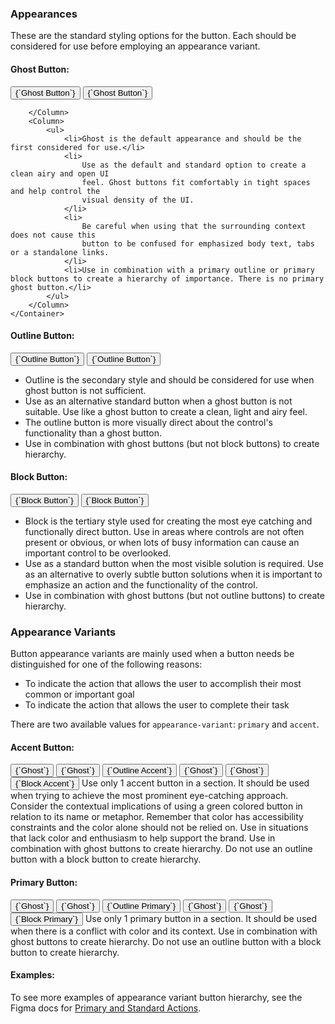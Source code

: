 
### Appearances

These are the standard styling options for the button. Each should be considered
for use before employing an appearance variant.

#### Ghost Button:

<Frame>
    <Container>
        <Column stylingClass="controls">
            <Button appearance="ghost">{`Ghost Button`}</Button>
            <Button appearance="ghost" content-hidden>
                <NimbleIconKey slot="start"></NimbleIconKey>
                {`Ghost Button`}
            </Button>

        </Column>
        <Column>
            <ul>
                <li>Ghost is the default appearance and should be the first considered for use.</li>
                <li>
                    Use as the default and standard option to create a clean airy and open UI
                    feel. Ghost buttons fit comfortably in tight spaces and help control the
                    visual density of the UI.
                </li>
                <li>
                    Be careful when using that the surrounding context does not cause this
                    button to be confused for emphasized body text, tabs or a standalone links.
                </li>
                <li>Use in combination with a primary outline or primary block buttons to create a hierarchy of importance. There is no primary ghost button.</li>
            </ul>
        </Column>
    </Container>

</Frame>

#### Outline Button:

<Frame>
    <Container>
        <Column stylingClass="controls">
            <Button appearance="outline">{`Outline Button`}</Button>
            <Button appearance="outline" content-hidden>
                <NimbleIconKey slot="start"></NimbleIconKey>
                {`Outline Button`}
            </Button>
        </Column>
        <Column>
            <ul>
                <li>
                    Outline is the secondary style and should be considered for
                    use when ghost button is not sufficient.
                </li>
                <li>
                    Use as an alternative standard button when a ghost button is
                    not suitable. Use like a ghost button to create a clean,
                    light and airy feel.
                </li>
                <li>
                    The outline button is more visually direct about the
                    control's functionality than a ghost button.
                </li>
                <li>
                    Use in combination with ghost buttons (but not block
                    buttons) to create hierarchy.
                </li>
            </ul>
        </Column>
    </Container>
</Frame>

#### Block Button:

<Frame>
    <Container>
        <Column stylingClass="controls">
            <Button appearance="block">{`Block Button`}</Button>
            <Button appearance="block" content-hidden>
                <NimbleIconKey slot="start"></NimbleIconKey>
                {`Block Button`}
            </Button>
        </Column>
        <Column>
            <ul>
                <li>
                    Block is the tertiary style used for creating the most eye
                    catching and functionally direct button. Use in areas where
                    controls are not often present or obvious, or when lots of
                    busy information can cause an important control to be
                    overlooked.
                </li>
                <li>
                    Use as a standard button when the most visible solution is
                    required. Use as an alternative to overly subtle button
                    solutions when it is important to emphasize an action and
                    the functionality of the control.
                </li>
                <li>
                    Use in combination with ghost buttons (but not outline
                    buttons) to create hierarchy.
                </li>
            </ul>
        </Column>
    </Container>
</Frame>

### Appearance Variants

Button appearance variants are mainly used when a button needs be distinguished
for one of the following reasons:

- To indicate the action that allows the user to accomplish their most common or
  important goal
- To indicate the action that allows the user to complete their task

There are two available values for `appearance-variant`: `primary` and `accent`.

#### Accent Button:

<Frame>
    <Container config="325px 1fr">
        <Column stylingClass="controls">
            <Button appearance="ghost">{`Ghost`}</Button>
            <Button appearance="ghost">{`Ghost`}</Button>
            <Button
                appearance="outline"
                appearance-variant="accent"
            >{`Outline Accent`}</Button>
            <Divider />
            <Button appearance="ghost">{`Ghost`}</Button>
            <Button appearance="ghost">{`Ghost`}</Button>
            <Button
                appearance="block"
                appearance-variant="accent"
            >{`Block Accent`}</Button>
        </Column>
        <Column>
            <Do>
                Use only 1 accent button in a section. It should be used when
                trying to achieve the most prominent eye-catching approach.
                Consider the contextual implications of using a green colored
                button in relation to its name or metaphor. Remember that color
                has accessibility constraints and the color alone should not be
                relied on.
            </Do>
            <Do>
                Use in situations that lack color and enthusiasm to help support
                the brand.
            </Do>
            <Do>Use in combination with ghost buttons to create hierarchy.</Do>
            <Dont>
                Do not use an outline button with a block button to create
                hierarchy.
            </Dont>
        </Column>
    </Container>
</Frame>

#### Primary Button:

<Frame>
    <Container config="325px 1fr">
        <Column stylingClass="controls">
            <Button appearance="ghost">{`Ghost`}</Button>
            <Button appearance="ghost">{`Ghost`}</Button>
            <Button appearance="outline" appearance-variant="primary">
            {`Outline Primary`}
            </Button>
            <Divider/>
            <Button appearance="ghost">{`Ghost`}</Button>
            <Button appearance="ghost">{`Ghost`}</Button>
            <Button appearance="block" appearance-variant="primary">
                {`Block Primary`}
            </Button>
        </Column>
        <Column>
            <Do>
                Use only 1 primary button in a section. It should be used when
                there is a conflict with color and its context.
            </Do>
            <Do>Use in combination with ghost buttons to create hierarchy.</Do>
            <Dont>
                Do not use an outline button with a block button to create
                hierarchy.
            </Dont>
        </Column>
    </Container>

</Frame>

#### Examples:

To see more examples of appearance variant button hierarchy, see the Figma docs
for
[Primary and Standard Actions](https://www.figma.com/file/PO9mFOu5BCl8aJvFchEeuN/Nimble_Components?type=design&node-id=1604-74603&mode=design&t=SQ3lyK83VHBUaOkg-0).
